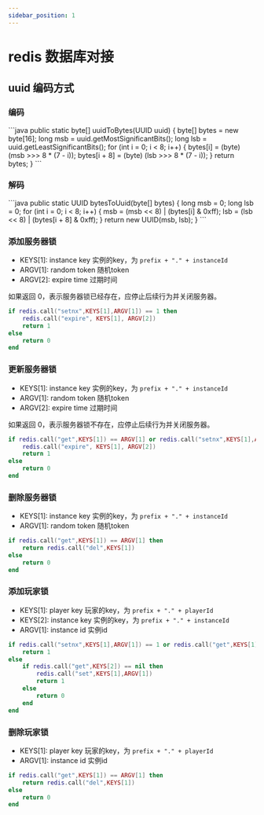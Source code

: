 ```yaml
---
sidebar_position: 1
---
```



# redis 数据库对接

## uuid 编码方式

### 编码
<Tabs groupId="language-type">
  <TabItem value="java" label="java" default>
```java
public static byte[] uuidToBytes(UUID uuid) {
  byte[] bytes = new byte[16];
  long msb = uuid.getMostSignificantBits();
  long lsb = uuid.getLeastSignificantBits();
  for (int i = 0; i < 8; i++) {
    bytes[i] = (byte) (msb >>> 8 * (7 - i));
    bytes[i + 8] = (byte) (lsb >>> 8 * (7 - i));
  }
  return bytes;
}
```
  </TabItem>
</Tabs>


### 解码
<Tabs groupId="language-type">
  <TabItem value="java" label="java" default>
```java
public static UUID bytesToUuid(byte[] bytes) {
  long msb = 0;
  long lsb = 0;
  for (int i = 0; i < 8; i++) {
    msb = (msb << 8) | (bytes[i] & 0xff);
    lsb = (lsb << 8) | (bytes[i + 8] & 0xff);
  }
  return new UUID(msb, lsb);
}
```
  </TabItem>
</Tabs>


### 添加服务器锁
- KEYS[1]: instance key  实例的key，为 `prefix + "." + instanceId`
- ARGV[1]: random token  随机token
- ARGV[2]: expire time  过期时间

如果返回 0，表示服务器锁已经存在，应停止后续行为并关闭服务器。

```lua
if redis.call("setnx",KEYS[1],ARGV[1]) == 1 then
    redis.call("expire", KEYS[1], ARGV[2])
    return 1
else
    return 0
end
```

### 更新服务器锁
- KEYS[1]: instance key  实例的key，为 `prefix + "." + instanceId`
- ARGV[1]: random token  随机token
- ARGV[2]: expire time  过期时间

如果返回 0，表示服务器锁不存在，应停止后续行为并关闭服务器。

```lua
if redis.call("get",KEYS[1]) == ARGV[1] or redis.call("setnx",KEYS[1],ARGV[1]) == 1 then
    redis.call("expire", KEYS[1], ARGV[2])
    return 1
else
    return 0
end
```

### 删除服务器锁
- KEYS[1]: instance key  实例的key，为 `prefix + "." + instanceId`
- ARGV[1]: random token  随机token

```lua
if redis.call("get",KEYS[1]) == ARGV[1] then
    return redis.call("del",KEYS[1])
else
    return 0
end
```

### 添加玩家锁
- KEYS[1]: player key  玩家的key，为 `prefix + "." + playerId`
- KEYS[2]: instance key  实例的key，为 `prefix + "." + instanceId`
- ARGV[1]: instance id  实例id

```lua
if redis.call("setnx",KEYS[1],ARGV[1]) == 1 or redis.call("get",KEYS[1]) == ARGV[1] then
    return 1
else
    if redis.call("get",KEYS[2]) == nil then
        redis.call("set",KEYS[1],ARGV[1])
        return 1
    else
        return 0
    end
end
``` 

### 删除玩家锁
- KEYS[1]: player key  玩家的key，为 `prefix + "." + playerId`
- ARGV[1]: instance id  实例id
```lua
if redis.call("get",KEYS[1]) == ARGV[1] then
    return redis.call("del",KEYS[1])
else
    return 0
end
```